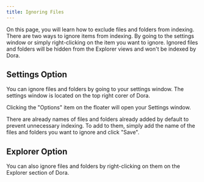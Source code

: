 ```yaml
---
title: Ignoring Files
---
```


On this page, you will learn how to exclude files and folders from indexing.
There are two ways to ignore items from indexing. By going to the settings window or simply right-clicking on the item you want to ignore.
Ignored files and folders will be hidden from the Explorer views and won't be indexed by Dora.

## Settings Option
You can ignore files and folders by going to your settings window.
The settings window is located on the top right corer of Dora.

Clicking the <Icon icon="sliders" iconType="solid" />"Options" item on the floater will open your Settings window.

There are already names of files and folders already added by default to prevent unnecessary indexing.
To add to them, simply add the name of the files and folders you want to ignore and click "Save".

## Explorer Option
You can also ignore files and folders by right-clicking on them on the Explorer section of Dora.